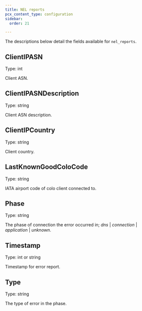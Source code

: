 ```yaml
---
title: NEL reports
pcx_content_type: configuration
sidebar:
  order: 21

---
```


The descriptions below detail the fields available for `nel_reports`.

## ClientIPASN

Type: int

Client ASN.

## ClientIPASNDescription

Type: string

Client ASN description.

## ClientIPCountry

Type: string

Client country.

## LastKnownGoodColoCode

Type: string

IATA airport code of colo client connected to.

## Phase

Type: string

The phase of connection the error occurred in; <em>dns</em> | <em>connection</em> | <em>application</em> | <em>unknown</em>.

## Timestamp

Type: int or string

Timestamp for error report.

## Type

Type: string

The type of error in the phase.
